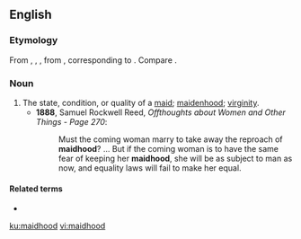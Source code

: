 ==English==

===Etymology===
From {{etyl|enm|en}} {{m|enm|maidhod}}, {{m|enm|maidhede}}, {{m|enm|meithhad}}, from {{etyl|ang|en}} {{m|ang|mæġþhād}}, corresponding to {{suffix|maid|hood|lang=en}}. Compare {{l|en|maidenhood}}.

===Noun===
{{en-noun|-}}

# The state, condition, or quality of a [[maid]]; [[maidenhood]]; [[virginity]].
#* '''1888''', Samuel Rockwell Reed, ''Offthoughts about Women and Other Things - Page 270'':
#*: Must the coming woman marry to take away the reproach of '''maidhood'''? ... But if the coming woman is to have the same fear of keeping her '''maidhood''', she will be as subject to man as now, and equality laws will fail to make her equal.

====Related terms====
* {{l|en|old-maidhood}}

[[ku:maidhood]]
[[vi:maidhood]]